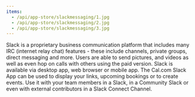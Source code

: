 ```yaml
---
items:
  - /api/app-store/slackmessaging/1.jpg
  - /api/app-store/slackmessaging/2.jpg
  - /api/app-store/slackmessaging/3.jpg
---
```


<Slider items={items} />

Slack is a proprietary business communication platform that includes many IRC (internet relay chat) features - these include channels, private groups, direct messaging and more. Users are able to send pictures, and videos as well as even hop on calls with others using the paid version. Slack is available via desktop app, web browser or mobile app. The Cal.com Slack App can be used to display your links, upcoming bookings or to create events. Use it with your team members in a Slack, in a Community Slack or even with external contributors in a Slack Connect Channel.
